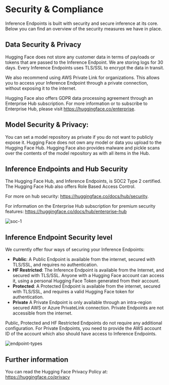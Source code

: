 # Security & Compliance

Inference Endpoints is built with security and secure inference at its core. Below you can find an overview of the security measures
we have in place.

## Data Security & Privacy

Hugging Face does not store any customer data in terms of payloads or tokens that are passed to the Inference Endpoint.
We are storing logs for 30 days. Every Inference Endpoints uses TLS/SSL to encrypt the data in transit.

We also recommend using AWS Private Link for organizations. This allows you to access your Inference Endpoint through a
private connection, without exposing it to the internet.

Hugging Face also offers GDPR data processing agreement through an Enterprise Hub subscription. For more information or to
subscribe to Enterprise Hub, please visit https://huggingface.co/enterprise.

## Model Security & Privacy:

You can set a model repository as private if you do not want to publicly expose it. Hugging Face does not own any model or
data you upload to the Hugging Face Hub. Hugging Face also provides malware and pickle scans over the contents of the model
repository as with all items in the Hub.

## Inference Endpoints and Hub Security

The Hugging Face Hub, and Inference Endpoints, is SOC2 Type 2 certified. The Hugging Face Hub also offers Role Based Access Control. 

For more on hub security: https://huggingface.co/docs/hub/security. 

For information on the Enterprise Hub subscription for premium security features: https://huggingface.co/docs/hub/enterprise-hub

![soc-1](https://huggingface.co/datasets/huggingface/documentation-images/resolve/main/hub/security-soc-1.jpg)

## Inference Endpoint Security level

We currently offer four ways of securing your Inference Endpoints:

- **Public**: A Public Endpoint is available from the internet, secured with TLS/SSL, and requires no authentication.
- **HF Restricted**: The Inference Endpoint is available from the Internet, and secured with TLS/SSL. Anyone with a Hugging Face account can access it, using a personal Hugging Face Token generated from their account.
- **Protected**: A Protected Endpoint is available from the internet, secured with TLS/SSL, and requires a valid Hugging Face token for authentication.
- **Private** A Private Endpoint is only available through an intra-region secured AWS or Azure PrivateLink connection. Private Endpoints are not accessible from the internet.

Public, Protected and HF Restricted Endpoints do not require any additional configuration. For Private Endpoints, you need to provide
the AWS account ID of the account which also should have access to Inference Endpoints.

![endpoint-types](https://raw.githubusercontent.com/huggingface/hf-endpoints-documentation/main/assets/endpoint_types.png)

## Further information

You can read the Hugging Face Privacy Policy at: https://huggingface.co/privacy
